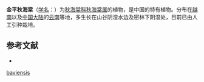 {{Speciesbox
| taxon = Begonia baviensis
| authority = [[Gagnep.|Gagnep.]], 1919
}}

'''金平秋海棠'''（[[学名|学名]]：{{lang|la|''Begonia baviensis''}}）为[[秋海棠科|秋海棠科]][[秋海棠属|秋海棠属]]的植物，是中国的特有植物。分布在[[越南|越南]]以及[[中国大陆|中国大陆]]的[[云南|云南]]等地，多生长在山谷阴湿水边及密林下阴湿处，目前已由人工引种栽培。

== 参考文献 ==
<div class="references-small">
* {{cite web| url =http://www.bioinfo.cn/db05/KmzwSpecies.php?action=view&id=1654| title =金平秋海棠| work =《中国高等植物数据库全库》| publisher =中国科学院微生物研究所| author =昆明植物研究所| accessdate =2009-02-22| deadurl =yes| archiveurl =https://web.archive.org/web/20160305080448/http://www.bioinfo.cn/db05/KmzwSpecies.php?action=view&id=1654| archivedate =2016-03-05}}
</div>
{{Taxonbar|from=Q15225617}}

[[Category:秋海棠属|baviensis]]


{{植物小作品}}